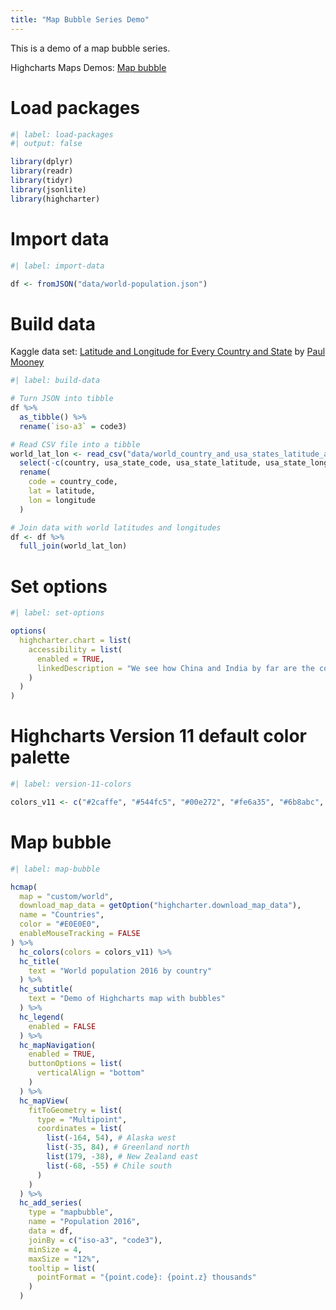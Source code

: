 ```yaml
---
title: "Map Bubble Series Demo"
---
```


This is a demo of a map bubble series.

Highcharts Maps Demos: [Map bubble](https://www.highcharts.com/demo/maps/map-bubble)

# Load packages

```r
#| label: load-packages
#| output: false

library(dplyr)
library(readr)
library(tidyr)
library(jsonlite)
library(highcharter)
```

# Import data

```r
#| label: import-data

df <- fromJSON("data/world-population.json") 
```

# Build data

Kaggle data set: [Latitude and Longitude for Every Country and State](https://www.kaggle.com/datasets/paultimothymooney/latitude-and-longitude-for-every-country-and-state) by [Paul Mooney](https://www.kaggle.com/paultimothymooney)

```r
#| label: build-data

# Turn JSON into tibble
df %>% 
  as_tibble() %>% 
  rename(`iso-a3` = code3)

# Read CSV file into a tibble
world_lat_lon <- read_csv("data/world_country_and_usa_states_latitude_and_longitude_values.csv") %>% 
  select(-c(country, usa_state_code, usa_state_latitude, usa_state_longitude, usa_state)) %>% 
  rename(
    code = country_code,
    lat = latitude,
    lon = longitude
  )

# Join data with world latitudes and longitudes
df <- df %>% 
  full_join(world_lat_lon)
```

# Set options

```r
#| label: set-options

options(
  highcharter.chart = list(
    accessibility = list(
      enabled = TRUE,
      linkedDescription = "We see how China and India by far are the countries with the largest population."
    )
  )
)
```

# Highcharts Version 11 default color palette

```r
#| label: version-11-colors

colors_v11 <- c("#2caffe", "#544fc5", "#00e272", "#fe6a35", "#6b8abc", "#d568fb", "#2ee0ca", "#fa4b42", "#feb56a", "#91e8e1")
```

# Map bubble

```r
#| label: map-bubble

hcmap(
  map = "custom/world",
  download_map_data = getOption("highcharter.download_map_data"),
  name = "Countries",
  color = "#E0E0E0",
  enableMouseTracking = FALSE
) %>% 
  hc_colors(colors = colors_v11) %>% 
  hc_title(
    text = "World population 2016 by country"
  ) %>% 
  hc_subtitle(
    text = "Demo of Highcharts map with bubbles"
  ) %>% 
  hc_legend(
    enabled = FALSE
  ) %>% 
  hc_mapNavigation(
    enabled = TRUE,
    buttonOptions = list(
      verticalAlign = "bottom"
    )
  ) %>% 
  hc_mapView(
    fitToGeometry = list(
      type = "Multipoint",
      coordinates = list(
        list(-164, 54), # Alaska west
        list(-35, 84), # Greenland north
        list(179, -38), # New Zealand east
        list(-68, -55) # Chile south
      )
    )
  ) %>%
  hc_add_series(
    type = "mapbubble",
    name = "Population 2016",
    data = df,
    joinBy = c("iso-a3", "code3"),
    minSize = 4,
    maxSize = "12%",
    tooltip = list(
      pointFormat = "{point.code}: {point.z} thousands"
    )
  )
```
